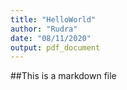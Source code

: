 ```yaml
---
title: "HelloWorld"
author: "Rudra"
date: "08/11/2020"
output: pdf_document
---
```

##This is a markdown file